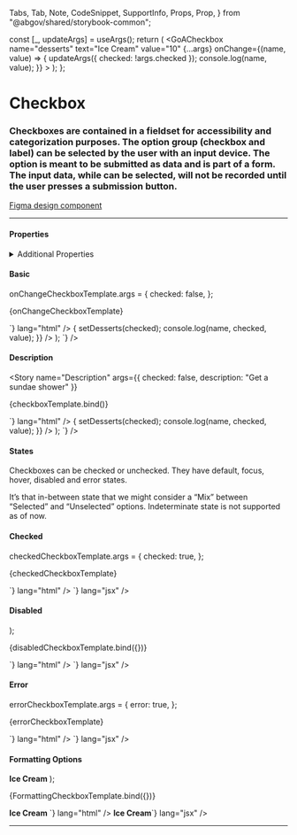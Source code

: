 
  Tabs,
  Tab,
  Note,
  CodeSnippet,
  SupportInfo,
  Props,
  Prop,
} from "@abgov/shared/storybook-common";

  const [_, updateArgs] = useArgs();
  return (
    <GoACheckbox
      name="desserts"
      text="Ice Cream"
      value="10"
      {...args}
      onChange={(name, value) => {
        updateArgs({ checked: !args.checked });
        console.log(name, value);
      }}
    ></GoACheckbox>
  );
};

<Meta title="Components/Checkbox" component={GoACheckbox} />

# Checkbox

### Checkboxes are contained in a fieldset for accessibility and categorization purposes. The option group (checkbox and label) can be selected by the user with an input device. The option is meant to be submitted as data and is part of a form. The input data, while can be selected, will not be recorded until the user presses a submission button.

[Figma design component](https://www.figma.com/file/3pb2IK8s2QUqWieH79KdN7/%E2%9D%96-Components-%7C-DDI?node-id=7038%3A243247)

---

#### Properties

<Props showTabs={true}>
  <Prop
    name="name"
    type="string"
    required="true"
    description="Must match the name assigned to the children"
  />
  <Prop
    name="checked"
    type="boolean"
    required="true"
    description="Mark the checkbox item as selected"
  />
  <Prop
    name="text"
    type="string"
    description="Content to display as the label for the Checkbox"
  />
  <Prop
    name="value"
    type="string"
    description="The value binding to the checkbox"
  />
  <Prop
    name="description"
    type="string"
    description="Additional content added below the content text"
  />
  <Prop
    name="disabled"
    lang="angular"
    type="boolean"
    defaultValue="false"
    description="Disable this control. It will not receive focus or events. **Use [attr.disabled] with [formControl]**"
  />
  <Prop
    name="disabled"
    lang="react"
    type="boolean"
    defaultValue="false"
    description="Disable this control. It will not receive focus or events"
  />
  <Prop
    name="error"
    type="boolean"
    defaultValue="false"
    description="Show an error on the checkbox item"
  />
  <Prop
    name="ariaLabel"
    type="string"
    description="Defines how the text will be translated for the screen reader. It not specified it will fall back to the name"
  />
  <Prop
    name="onChange"
    lang="react"
    type="(name: string, checked: boolean, value: string) => void"
    description="Callback function when checkbox is checked or unchecked"
  />
</Props>

<details>
  <summary>Additional Properties</summary>
  <Props showTabs={true}>
    <Prop
      name="mt"
      type="none | 3xs | 2xs | xs | s | m | l | xl | 2xl | 3xl | 4xl"
      defaultValue="none"
      description="Top margin"
    />
    <Prop
      name="mr"
      type="none | 3xs | 2xs | xs | s | m | l | xl | 2xl | 3xl | 4xl"
      defaultValue="none"
      description="Right margin"
    />
    <Prop
      name="mb"
      type="none | 3xs | 2xs | xs | s | m | l | xl | 2xl | 3xl | 4xl"
      defaultValue="none"
      description="Bottom margin"
    />
    <Prop
      name="ml"
      type="none | 3xs | 2xs | xs | s | m | l | xl | 2xl | 3xl | 4xl"
      defaultValue="none"
      description="Left margin"
    />
  </Props>
</details>

#### Basic

onChangeCheckboxTemplate.args = {
  checked: false,
};

<Story name="Basic">{onChangeCheckboxTemplate}</Story>

<Tabs>
  <Tab label="Web Component" hidden={true}>
    <CodeSnippet
      code={`<goa-checkbox name="desserts" text="Ice Cream" value="10"></goa-checkbox>`}
      lang="html"
    />
    <CodeSnippet
      lang="js"
      code={`
        var el = document.getElementById('id-desserts')
        el.addEventListener('_onChange', clickHandler);
        // to later remove the event listener
        el.removeEventListener('_onChange', clickHandler);
      `}
    />
  </Tab>
  <Tab label="Angular">
    <CodeSnippet
      code={`
        <goa-checkbox
          goaChecked
          name="desserts"
          text="Ice Cream"
          [formControl]="reactiveFormCtrl"
        ></goa-checkbox>
      `}
      lang="html"
    />
    <CodeSnippet
      lang="ts"
      code={`
        export class SomeComponent {
          reactiveFormCtrl = new FormControl();
        }
      `}
    />
  </Tab>
  <Tab label="React">
    <CodeSnippet
      lang="jsx"
      code={`
        const [desserts, setDesserts] = useState(false);
        return (
          <>
          <GoACheckbox
              name="desserts"
              text="Ice Cream"
              value="10"
              checked={desserts}
              onChange={(name, checked, value) => {
                setDesserts(checked);
                console.log(name, checked, value);
              }}
            />
          </>
        );
      `}
    />
  </Tab>
</Tabs>

#### Description

<Story
  name="Description"
  args={{ checked: false, description: "Get a sundae shower" }}
>
  {checkboxTemplate.bind()}
</Story>

<Tabs>
  <Tab label="Angular">
    <CodeSnippet
      code={`
        <goa-checkbox
          goaChecked
          name="desserts"
          text="Ice Cream"
          description="Get a sundae shower"
          [formControl]="reactiveFormCtrl"
        ></goa-checkbox>
      `}
      lang="html"
    />
    <CodeSnippet
      lang="ts"
      code={`
        export class SomeComponent {
          reactiveFormCtrl = new FormControl();
        }
      `}
    />
  </Tab>
  <Tab label="React">
    <CodeSnippet
      lang="jsx"
      code={`
        const [desserts, setDesserts] = useState(false);
        return (
          <>
          <GoACheckbox
              name="desserts"
              text="Ice Cream"
              value="10"
              checked={desserts}
              description="Get a sundae shower"
              onChange={(name, checked, value) => {
                setDesserts(checked);
                console.log(name, checked, value);
              }}
            />
          </>
        );
      `}
    />
  </Tab>
</Tabs>

#### States

Checkboxes can be checked or unchecked.
They have default, focus, hover, disabled and error states.

It’s that in-between state that we might consider a “Mix” between “Selected” and “Unselected” options.
Indeterminate state is not supported as of now.

#### Checked

checkedCheckboxTemplate.args = {
  checked: true,
};

<Story name="Checked">{checkedCheckboxTemplate}</Story>

<Tabs>
  <Tab label="Web Component" hidden={true}>
    <CodeSnippet
      code={`<goa-checkbox name="desserts" text="Ice Cream" value="10" checked="true"></goa-checkbox>`}
      lang="html"
    />
  </Tab>
  <Tab label="Angular">
    <CodeSnippet
      code={`
        <goa-checkbox
          goaChecked
          name="desserts"
          text="Ice Cream"
          [formControl]="reactiveFormCtrl"
        </goa-checkbox>
      `}
      lang="html"
    />
    <CodeSnippet
      lang="ts"
      code={`
        export class SomeComponent {
          dessertsChecked = 10;
          reactiveFormCtrl = new FormControl();
        }
    `}
    />

  </Tab>
  <Tab label="React">
    <CodeSnippet
      code={`<GoACheckbox name="desserts" text="Ice Cream" value="10" checked={true}></GoACheckbox>`}
      lang="jsx"
    />
  </Tab>
</Tabs>

#### Disabled

  <GoACheckbox name="desserts" text="Ice Cream" disabled></GoACheckbox>
);

<Story name="Disabled">{disabledCheckboxTemplate.bind({})}</Story>

<Tabs>
  <Tab label="Web Component" hidden={true}>
    <CodeSnippet
      code={`<goa-checkbox name="desserts" text="Ice Cream" value="10" disabled="true"></goa-checkbox>`}
      lang="html"
    />
  </Tab>
  <Tab label="Angular">
    <CodeSnippet
      code={`
        <goa-checkbox name="desserts" text="Ice Cream" value="10" disabled="true"></goa-checkbox>
        <!-- Use [attr.disabled] with [formControl] -->
        <goa-checkbox name="desserts" text="Ice Cream" value="10" goaChecked [formControl]="reactiveFormCtrl" [attr.disabled]="true"></goa-checkbox>
      `}
      lang="html"
    />
    <CodeSnippet
      lang="ts"
      code={`
        export class SomeComponent {
          reactiveFormCtrl = new FormControl();
        }
      `}
    />
  </Tab>
  <Tab label="React">
    <CodeSnippet
      code={`<GoACheckbox name="desserts" text="Ice Cream" value="10" disabled={true}></GoACheckbox>`}
      lang="jsx"
    />
  </Tab>
</Tabs>

#### Error

errorCheckboxTemplate.args = {
  error: true,
};

<Story name="Error">{errorCheckboxTemplate}</Story>

<Tabs>
  <Tab label="Web Component" hidden={true}>
    <CodeSnippet
      code={`<goa-checkbox name="desserts" text="Ice Cream" value="10" error="true"></goa-checkbox>`}
      lang="html"
    />
  </Tab>
  <Tab label="Angular">
    <CodeSnippet
      code={`
        <goa-checkbox
          goaChecked
          error
          name="desserts"
          text="Ice Cream"
          [formControl]="reactiveFormCtrl"
        >
        </goa-checkbox>
      `}
      lang="html"
    />
    <CodeSnippet
      lang="ts"
      code={`
      export class SomeComponent {
        reactiveFormCtrl = new FormControl();
      }
    `}
    />

  </Tab>
  <Tab label="React">
    <CodeSnippet
      code={`<GoACheckbox name="desserts" text="Ice Cream" value="10" error={true}></GoACheckbox>`}
      lang="jsx"
    />
  </Tab>
</Tabs>

#### Formatting Options

  <GoACheckbox name="desserts" value="10">
    <b>Ice Cream</b>
  </GoACheckbox>
);

<Story name="Formatting Options">{FormattingCheckboxTemplate.bind({})}</Story>

<Tabs>
  <Tab label="Web Component" hidden={true}>
    <CodeSnippet
      code={`<goa-checkbox name="desserts" value="10"><b>Ice Cream</b></goa-checkbox>`}
      lang="html"
    />
  </Tab>
  <Tab label="Angular">
    <CodeSnippet
      code={`
        <goa-checkbox
          goaChecked
          name="desserts"
          value="10"
          [formControl]="reactiveFormCtrl"
        >
          <b>Ice Cream</b>
        </goa-checkbox>
      `}
      lang="html"
    />
    <CodeSnippet
      lang="ts"
      code={`
      export class SomeComponent {
        reactiveFormCtrl = new FormControl();
      }
    `}
    />
  </Tab>
  <Tab label="React">
    <CodeSnippet
      code={`<GoACheckbox name="desserts" value="10"><b>Ice Cream</b></GoACheckbox>`}
      lang="jsx"
    />
  </Tab>
</Tabs>

---

<SupportInfo />
